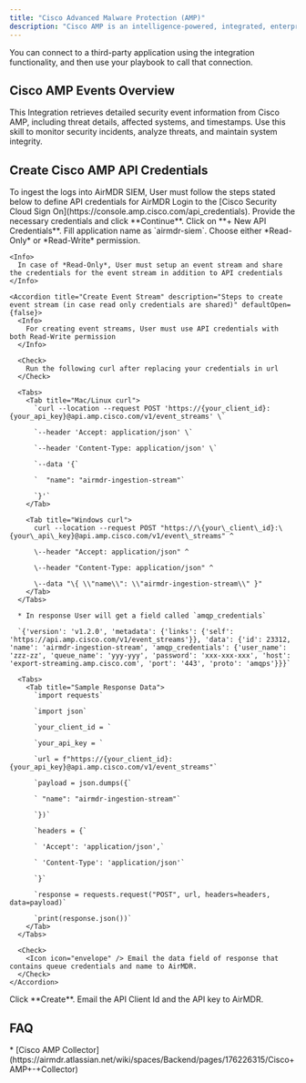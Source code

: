 ```yaml
---
title: "Cisco Advanced Malware Protection (AMP)"
description: "Cisco AMP is an intelligence-powered, integrated, enterprise-class advanced malware analysis and protection solution."
---
```


<Tip>
  You can connect to a third-party application using the integration functionality, and then use your playbook to call that connection.
</Tip>

## Cisco AMP Events Overview

This Integration retrieves detailed security event information from Cisco AMP, including threat details, affected systems, and timestamps. Use this skill to monitor security incidents, analyze threats, and maintain system integrity.

## Create Cisco AMP API Credentials

<Note>
  To ingest the logs into AirMDR SIEM, User must follow the steps stated below to define API credentials for AirMDR
</Note>

<Steps>
  <Step title="Step 1">
    Login to the [Cisco Security Cloud Sign On](https://console.amp.cisco.com/api_credentials).
  </Step>

  <Step title="Step 2">
    Provide the necessary credentials and click **Continue**.
  </Step>

  <Step title="Step 3">
    Click on **+ New API Credentials**.
  </Step>

  <Step title="Step 4">
    Fill application name as `airmdr-siem`.
  </Step>

  <Step title="Step 5">
    Choose either *Read-Only* or *Read-Write* permission.

    <Info>
      In case of *Read-Only*, User must setup an event stream and share the credentials for the event stream in addition to API credentials
    </Info>

    <Accordion title="Create Event Stream" description="Steps to create event stream (in case read only credentials are shared)" defaultOpen={false}>
      <Info>
        For creating event streams, User must use API credentials with both Read-Write permission
      </Info>

      <Check>
        Run the following curl after replacing your credentials in url
      </Check>

      <Tabs>
        <Tab title="Mac/Linux curl">
          `curl --location --request POST 'https://{your_client_id}:{your_api_key}@api.amp.cisco.com/v1/event_streams' \`

          `--header 'Accept: application/json' \`

          `--header 'Content-Type: application/json' \`

          `--data '{`

          `  "name": "airmdr-ingestion-stream"`

          `}'`
        </Tab>

        <Tab title="Windows curl">
          curl --location --request POST "https://\{your\_client\_id}:\{your\_api\_key}@api.amp.cisco.com/v1/event\_streams" ^

          \--header "Accept: application/json" ^

          \--header "Content-Type: application/json" ^

          \--data "\{ \\"name\\": \\"airmdr-ingestion-stream\\" }"
        </Tab>
      </Tabs>

      * In response User will get a field called `amqp_credentials`

      `{'version': 'v1.2.0', 'metadata': {'links': {'self': 'https://api.amp.cisco.com/v1/event_streams'}}, 'data': {'id': 23312, 'name': 'airmdr-ingestion-stream', 'amqp_credentials': {'user_name': 'zzz-zz', 'queue_name': 'yyy-yyy', 'password': 'xxx-xxx-xxx', 'host': 'export-streaming.amp.cisco.com', 'port': '443', 'proto': 'amqps'}}}`

      <Tabs>
        <Tab title="Sample Response Data">
          `import requests`

          `import json`

          `your_client_id = `

          `your_api_key = `

          `url = f"https://{your_client_id}:{your_api_key}@api.amp.cisco.com/v1/event_streams"`

          `payload = json.dumps({`

          ` "name": "airmdr-ingestion-stream"`

          `})`

          `headers = {`

          ` 'Accept': 'application/json',`

          ` 'Content-Type': 'application/json'`

          `}`

          `response = requests.request("POST", url, headers=headers, data=payload)`

          `print(response.json())`
        </Tab>
      </Tabs>

      <Check>
        <Icon icon="envelope" /> Email the data field of response that contains queue credentials and name to AirMDR.
      </Check>
    </Accordion>
  </Step>

  <Step title="Step 6">
    Click **Create**.
  </Step>
</Steps>

<Check>
  <Icon icon="envelope" /> Email the API Client Id and the API key to AirMDR.
</Check>

## FAQ

<Accordion title="Setting Up Collector?">
  * [Cisco AMP Collector](https://airmdr.atlassian.net/wiki/spaces/Backend/pages/176226315/Cisco+AMP+-+Collector)
</Accordion>